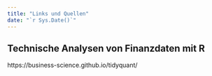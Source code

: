 ```yaml
---
title: "Links und Quellen"
date: "`r Sys.Date()`"
---
```


## Technische Analysen von Finanzdaten mit R

https://business-science.github.io/tidyquant/ 